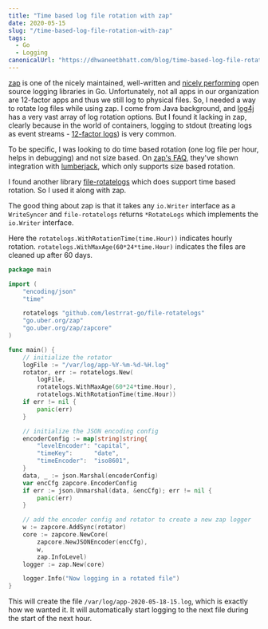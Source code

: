 ```yaml
---
title: "Time based log file rotation with zap"
date: 2020-05-15
slug: "/time-based-log-file-rotation-with-zap"
tags:
  - Go
  - Logging
canonicalUrl: "https://dhwaneetbhatt.com/blog/time-based-log-file-rotation-with-zap"
---
```


[zap](https://github.com/uber-go/zap) is one of the nicely maintained, well-written and [nicely performing](https://github.com/uber-go/zap#performance) open source logging libraries in Go. Unfortunately, not all apps in our organization are 12-factor apps and thus we still log to physical files. So, I needed a way to rotate log files while using zap. I come from Java background, and [log4j](https://logging.apache.org/log4j/2.x/) has a very vast array of log rotation options. But I found it lacking in zap, clearly because in the world of containers, logging to stdout (treating logs as event streams - [12-factor logs](https://12factor.net/logs)) is very common. <!--more-->

To be specific, I was looking to do time based rotation (one log file per hour, helps in debugging) and not size based. On [zap's FAQ](https://github.com/uber-go/zap/blob/master/FAQ.md#does-zap-support-log-rotation), they've shown integration with [lumberjack](https://godoc.org/gopkg.in/natefinch/lumberjack.v2), which only supports size based rotation.

I found another library [file-rotatelogs](https://github.com/lestrrat-go/file-rotatelogs) which does support time based rotation. So I used it along with zap.

The good thing about zap is that it takes any `io.Writer` interface as a `WriteSyncer` and `file-rotatelogs` returns `*RotateLogs` which implements the `io.Writer` interface.

Here the `rotatelogs.WithRotationTime(time.Hour))` indicates hourly rotation. `rotatelogs.WithMaxAge(60*24*time.Hour)` indicates the files are cleaned up after 60 days.
```go
package main

import (
	"encoding/json"
	"time"

	rotatelogs "github.com/lestrrat-go/file-rotatelogs"
	"go.uber.org/zap"
	"go.uber.org/zap/zapcore"
)

func main() {
	// initialize the rotator
	logFile := "/var/log/app-%Y-%m-%d-%H.log"
	rotator, err := rotatelogs.New(
		logFile,
		rotatelogs.WithMaxAge(60*24*time.Hour),
		rotatelogs.WithRotationTime(time.Hour))
	if err != nil {
		panic(err)
	}

	// initialize the JSON encoding config
	encoderConfig := map[string]string{
		"levelEncoder": "capital",
		"timeKey":      "date",
		"timeEncoder":  "iso8601",
	}
	data, _ := json.Marshal(encoderConfig)
	var encCfg zapcore.EncoderConfig
	if err := json.Unmarshal(data, &encCfg); err != nil {
		panic(err)
	}

	// add the encoder config and rotator to create a new zap logger
	w := zapcore.AddSync(rotator)
	core := zapcore.NewCore(
		zapcore.NewJSONEncoder(encCfg),
		w,
		zap.InfoLevel)
	logger := zap.New(core)

	logger.Info("Now logging in a rotated file")
}
```
This will create the file `/var/log/app-2020-05-18-15.log`, which is exactly how we wanted it. It will automatically start logging to the next file during the start of the next hour.
